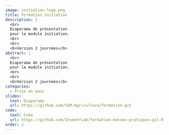 ```yaml
---
image: initiation-logo.png
title: Formation initiation
description: |
  <br>
  Diaporama de présentation
  pour le module initiation. 
  <br>
  <br>
  <b>Version 2 journées</b>
abstract: |
  <br>
  Diaporama de présentation
  pour le module initiation. 
  <br>
  <br>
  <b>Version 2 journées</b>
categories:
  - Prise en main
slides:
  text: Diaporama
  url: https://github.com/SSM-Agriculture/formation-git
code:
  text: Code 
  url: https://github.com/InseeFrLab/formation-bonnes-pratiques-git-R
order: 1
---
```

